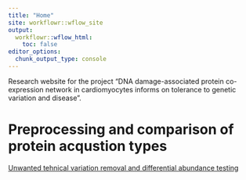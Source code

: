 ```yaml
---
title: "Home"
site: workflowr::wflow_site
output:
  workflowr::wflow_html:
    toc: false
editor_options:
  chunk_output_type: console
---
```

Research website for the project "DNA damage-associated protein co-expression network in cardiomyocytes informs on tolerance to genetic variation and disease". 



# Preprocessing and comparison of protein acqustion types 
[Unwanted tehnical variation removal and differential abundance testing  ](https://omar-johnson.github.io/DNA_damage_DOX/DOX_prot_DAP_tests_ruv.html)



